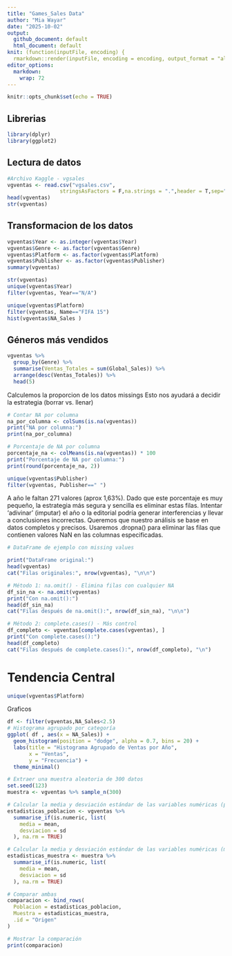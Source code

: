 ```yaml
---
title: "Games_Sales Data"
author: "Mia Wayar"
date: "2025-10-02"
output: 
  github_document: default
  html_document: default
knit: (function(inputFile, encoding) {
  rmarkdown::render(inputFile, encoding = encoding, output_format = "all") })
editor_options: 
  markdown: 
    wrap: 72
---
```


```r
knitr::opts_chunk$set(echo = TRUE)
```


## Librerias

```r
library(dplyr)
library(ggplot2)
```


## Lectura de datos

```r
#Archivo Kaggle - vgsales
vgventas <- read.csv("vgsales.csv",
                 stringsAsFactors = F,na.strings = ".",header = T,sep=",")
head(vgventas)
str(vgventas)
```

## Transformacion de los datos

```r
vgventas$Year <- as.integer(vgventas$Year)
vgventas$Genre <- as.factor(vgventas$Genre)
vgventas$Platform <- as.factor(vgventas$Platform)
vgventas$Publisher <- as.factor(vgventas$Publisher)
summary(vgventas)
```
```r
str(vgventas)
unique(vgventas$Year)
filter(vgventas, Year=="N/A")

```
```r
unique(vgventas$Platform)
filter(vgventas, Name=="FIFA 15")
hist(vgventas$NA_Sales )
```



## Géneros más vendidos

```r
vgventas %>%
  group_by(Genre) %>%
  summarise(Ventas_Totales = sum(Global_Sales)) %>%
  arrange(desc(Ventas_Totales)) %>%
  head(5)
```

Calculemos la proporcion de los datos missings Esto nos ayudará a decidir la estrategia (borrar vs. llenar)

```r
# Contar NA por columna
na_por_columna <- colSums(is.na(vgventas))
print("NA por columna:")
print(na_por_columna)

# Porcentaje de NA por columna
porcentaje_na <- colMeans(is.na(vgventas)) * 100
print("Porcentaje de NA por columna:")
print(round(porcentaje_na, 2))

```

```r
unique(vgventas$Publisher)
filter(vgventas, Publisher==" ")

```

A año le faltan 271 valores (aprox 1,63%). Dado que este porcentaje es muy pequeño, la estrategia más segura y sencilla es eliminar estas filas. Intentar 'adivinar' (imputar) el año o la editorial podría generar interferencias y llevar a conclusiones incorrectas. Queremos que nuestro análisis se base en datos completos y precisos. Usaremos .dropna() para eliminar las filas que contienen valores NaN en las columnas especificadas.

```r
# DataFrame de ejemplo con missing values

print("DataFrame original:")
head(vgventas)
cat("Filas originales:", nrow(vgventas), "\n\n")

# Método 1: na.omit() - Elimina filas con cualquier NA
df_sin_na <- na.omit(vgventas)
print("Con na.omit():")
head(df_sin_na)
cat("Filas después de na.omit():", nrow(df_sin_na), "\n\n")

# Método 2: complete.cases() - Más control
df_completo <- vgventas[complete.cases(vgventas), ]
print("Con complete.cases():")
head(df_completo)
cat("Filas después de complete.cases():", nrow(df_completo), "\n")

```


# Tendencia Central

```r
unique(vgventas$Platform)
```

Graficos


```r

df <- filter(vgventas,NA_Sales<2.5)
# Histograma agrupado por categoría
ggplot( df , aes(x = NA_Sales)) +
  geom_histogram(position = "dodge", alpha = 0.7, bins = 20) +
  labs(title = "Histograma Agrupado de Ventas por Año",
       x = "Ventas",
       y = "Frecuencia") +
  theme_minimal()

```


```r
# Extraer una muestra aleatoria de 300 datos
set.seed(123)  
muestra <- vgventas %>% sample_n(300)

# Calcular la media y desviación estándar de las variables numéricas (población)
estadisticas_poblacion <- vgventas %>%
  summarise_if(is.numeric, list(
    media = mean,
    desviacion = sd
  ), na.rm = TRUE)

# Calcular la media y desviación estándar de las variables numéricas (muestra)
estadisticas_muestra <- muestra %>%
  summarise_if(is.numeric, list(
    media = mean,
    desviacion = sd
  ), na.rm = TRUE)

# Comparar ambas
comparacion <- bind_rows(
  Poblacion = estadisticas_poblacion,
  Muestra = estadisticas_muestra,
  .id = "Origen"
)

# Mostrar la comparación
print(comparacion)
```